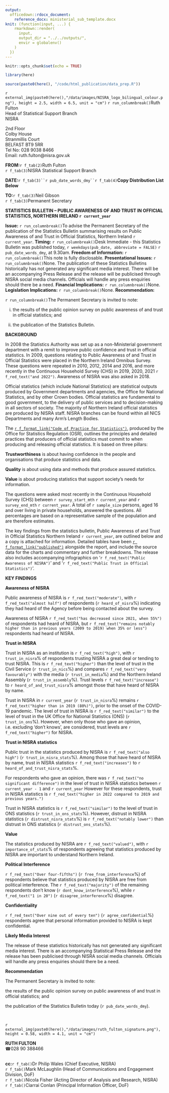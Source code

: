 ```yaml
---
output:
  officedown::rdocx_document:
    reference_docx: ministerial_sub_template.docx
knit: (function(input, ...) {
    rmarkdown::render(
      input,
      output_dir = "../../outputs/",
      envir = globalenv()
    )
  })
---
```


```r
knitr::opts_chunk$set(echo = TRUE)

library(here)

source(paste0(here(), "/code/html_publication/data_prep.R"))
```
:::{custom-style="size_9_bold"}
<!---BLOCK_MULTICOL_START--->
`r external_img(paste0(here(),"/data/images/NISRA_logo_bilingual_colour.png"), height = 2.5, width = 6.5, unit = "cm")`
`r run_columnbreak()`Ruth Fulton\
Head of Statistical Support Branch\
NISRA\
:::

:::{custom-style="size_9"}
2nd Floor\
Colby House\
Stranmillis Court\
BELFAST BT9 5RR\
Tel No:  028 9038 8466\
Email:  ruth.fulton@nisra.gov.uk
:::
<!---BLOCK_MULTICOL_STOP{widths: [4.5, 2.5], space: 0.2, sep: false}--->
:::{custom-style="left_text"}
**FROM:**`r f_tab(2)`Ruth Fulton\
`r f_tab(3)`NISRA Statistical Support Branch

**DATE:**`r f_tab(3)``r pub_date_words_dmy``r f_tab(4)`**Copy Distribution List Below**\

**TO:**`r f_tab(3)`Neil Gibson\
`r f_tab(3)`Permanent Secretary\
:::

**STATISTICS BULLETIN – PUBLIC AWARENESS OF AND TRUST IN OFFICIAL STATISTICS, NORTHERN IRELAND `r current_year`**

<!---BLOCK_MULTICOL_START--->
**Issue:**
`r run_columnbreak()`To advise the Permanent Secretary of the publication of the Statistics Bulletin summarising results on Public Awareness of and Trust in Official Statistics, Northern Ireland `r current_year`.
<!---BLOCK_MULTICOL_STOP{widths: [2, 5], space: 0.2, sep: false}--->
<!---BLOCK_MULTICOL_START--->
**Timing:**
`r run_columnbreak()`Desk Immediate - this Statistics Bulletin was published today, `r weekdays(pub_date, abbreviate = FALSE)` `r pub_date_words_dmy`, at 9.30am.
<!---BLOCK_MULTICOL_STOP{widths: [2, 5], space: 0.2, sep: false}--->
<!---BLOCK_MULTICOL_START--->
**Freedom of Information:**
`r run_columnbreak()`This note is fully disclosable.
<!---BLOCK_MULTICOL_STOP{widths: [2, 5], space: 0.2, sep: false}--->
<!---BLOCK_MULTICOL_START--->
**Presentational Issues:**
`r run_columnbreak()`None.  The publication of these Statistics Bulletins historically has not generated any significant media interest. There will be an accompanying Press Release and the release will be publicised through NISRA social media channels. Officials will handle any press enquiries should there be a need.
<!---BLOCK_MULTICOL_STOP{widths: [2, 5], space: 0.2, sep: false}--->
<!---BLOCK_MULTICOL_START--->
**Financial Implications:**
`r run_columnbreak()`None.
<!---BLOCK_MULTICOL_STOP{widths: [2, 5], space: 0.2, sep: false}--->
<!---BLOCK_MULTICOL_START--->
**Legislation Implications:**
`r run_columnbreak()`None.
<!---BLOCK_MULTICOL_STOP{widths: [2, 5], space: 0.2, sep: false}--->
<!---BLOCK_MULTICOL_START--->
**Recommendation:**

:::{custom-style="left_text"}
`r run_columnbreak()`The Permanent Secretary is invited to note:\

i. the results of the public opinion survey on public awareness of and trust in official statistics; and\

ii. the publication of the Statistics Bulletin.
:::
<!---BLOCK_MULTICOL_STOP{widths: [2, 5], space: 0.2, sep: false}--->

**BACKGROUND**\

:::{custom-style="numbered_point"}
In 2008 the Statistics Authority was set up as a non-Ministerial government department with a remit to improve public confidence and trust in official statistics. In 2009, questions relating to Public Awareness of and Trust in Official Statistics were placed in the Northern Ireland Omnibus Survey. These questions were repeated in 2010, 2012, 2014 and 2016, and more recently in the Continuous Household Survey (CHS) in 2019, 2020, 2021 `r f_red_text("and 2022")`. Awareness of NISRA was also asked in 2018.
:::

:::{custom-style="numbered_point"}
Official statistics (which include National Statistics) are statistical outputs produced by Government departments and agencies, the Office for National Statistics, and by other Crown bodies.  Official statistics are fundamental to good government, to the delivery of public services and to decision-making in all sectors of society. The majority of Northern Ireland official statistics are produced by NISRA staff. NISRA branches can be found within all NICS Departments and many Arm’s Length Bodies.
:::

:::{custom-style="numbered_point"}
The [`r f_format_link("Code of Practice for Statistics")`](https://code.statisticsauthority.gov.uk/the-code/), produced by the Office for Statistics Regulation (OSR), outlines the principles and detailed practices that producers of official statistics must commit to when producing and releasing official statistics. It is based on three pillars:
:::

:::{custom-style="bullet_style"}
**Trustworthiness** is about having confidence in the people and organisations that produce statistics and data.
:::

:::{custom-style="bullet_style"}
**Quality** is about using data and methods that produce assured statistics.
:::

:::{custom-style="bullet_style"}
**Value** is about producing statistics that support society’s needs for information.
:::

:::{custom-style="numbered_point"}    
The questions were asked most recently in the Continuous Household Survey (CHS) between `r survey_start_mth` `r current_year` and `r survey_end_mth` `r current_year`. A total of `r sample_size` persons, aged 16 and over living in private households, answered the questions. All percentages are based on a representative sample of the population and are therefore estimates.
:::

:::{custom-style="numbered_point"}
The key findings from the statistics bulletin, Public Awareness of and Trust in Official Statistics Northern Ireland `r current_year`, are outlined below and a copy is attached for information. Detailed tables have been [`r f_format_link("published")`](https://www.nisra.gov.uk/publications/public-awareness-and-trust-official-statistics-`r current_year`) alongside the report, and include the source data for the charts and commentary and further breakdowns. The release also includes accompanying infographics on ‘`r f_red_text("Public Awareness of NISRA")`’ and ‘`r f_red_text("Public Trust in Official Statistics")`’.\
:::

\newpage

**KEY FINDINGS**

**Awareness of NISRA**

:::{custom-style="numbered_point"}
Public awareness of NISRA is `r f_red_text("moderate")`, with `r f_red_text("almost half")` of respondents (`r heard_of_nisra`%) indicating they had heard of the Agency before being contacted about the survey.
:::

:::{custom-style="numbered_point"}
Awareness of NISRA `r f_red_text("has decreased since 2021, when 55%")` of respondents had heard of NISRA, but `r f_red_text("remains notably higher than in previous years (2009 to 2019) when 35% or less")` respondents had heard of NISRA.
:::

**Trust in NISRA**

:::{custom-style="numbered_point"}
Trust in NISRA as an institution is `r f_red_text("high")`, with `r trust_in_nisra`% of respondents trusting NISRA a great deal or tending to trust NISRA. This is `r f_red_text("higher")` than the level of trust in the Civil Service (`r trust_in_nics`%) and compares `r f_red_text("very favourably")` with the media (`r trust_in_media`%) and the Northern Ireland Assembly (`r trust_in_assembly`%). Trust levels `r f_red_text("increase")` to `r heard_of_and_trust_nisra`% amongst those that have heard of NISRA by name.
:::

:::{custom-style="numbered_point"}
Trust in NISRA in `r current_year` (`r trust_in_nisra`%) remains `r f_red_text("higher than in 2019 (80%)")`, prior to the onset of the COVID-19 pandemic. The level of trust in NISRA is `r f_red_text("similar")` to the level of trust in the UK Office for National Statistics (ONS) (`r trust_in_ons`%). However, when only those who gave an opinion, i.e. excluding ‘don’t knows’, are considered, trust levels are `r f_red_text("higher")` for NISRA.
:::

**Trust in NISRA statistics**

:::{custom-style="numbered_point"}
Public trust in the statistics produced by NISRA is `r f_red_text("also high")` (`r trust_in_nisra_stats`%). Among those that have heard of NISRA by name, trust in NISRA statistics `r f_red_text("increases")` to `r heard_of_and_trust_nisra_stats`%.
:::

:::{custom-style="numbered_point"}
For respondents who gave an opinion, there was `r f_red_text("no significant difference")` in the level of trust in NISRA statistics between `r current_year - 1` and `r current_year` However for these respondents, trust in NISRA statistics is `r f_red_text("higher in 2022 compared to 2019 and previous years.")`
:::

:::{custom-style="numbered_point"}
Trust in NISRA statistics is `r f_red_text("similar")` to the level of trust in ONS statistics (`r trust_in_ons_stats`%). However, distrust in NISRA statistics (`r distrust_nisra_stats`%) is `r f_red_text("notably lower")` than distrust in ONS statistics (`r distrust_ons_stats`%).
:::

**Value**

:::{custom-style="numbered_point"}
The statistics produced by NISRA are `r f_red_text("valued")`, with `r importance_of_stats`% of respondents agreeing that statistics produced by NISRA are important to understand Northern Ireland.
:::

**Political Interference**

:::{custom-style="numbered_point"}
`r f_red_text("Over four-fifths")` (`r free_from_interference`%) of respondents believe that statistics produced by NISRA are free from political interference. The `r f_red_text("majority")` of the remaining respondents don’t know (`r dont_know_interference`%), while `r f_red_text("1 in 20")` (`r disagree_interference`%) disagree.
:::

\newpage

**Confidentiality**

:::{custom-style="numbered_point"}
`r f_red_text("Over nine out of every ten")` (`r agree_confidential`%) respondents agree that personal information provided to NISRA is kept confidential.
:::

**Likely Media Interest**

:::{custom-style="numbered_point"}
The release of these statistics historically has not generated any significant media interest. There is an accompanying Statistical Press Release and the release has been publicised through NISRA social media channels. Officials will handle any press enquiries should there be a need.
:::

**Recommendation**

:::{custom-style="numbered_point"}
The Permanent Secretary is invited to note:
:::

:::{custom-style="roman_point"}
the results of the public opinion survey on public awareness of and trust in official statistics; and

the publication of the Statistics Bulletin today (`r pub_date_words_dmy`).
:::

\

`r external_img(paste0(here(),"/data/images/ruth_fulton_signature.png"), height = 0.58, width = 4.1, unit = "cm")`\


:::{custom-style="left_text"}
**RUTH FULTON**\
&#9742;028 90 388466

\
**cc:**`r f_tab()`Dr Philip Wales (Chief Executive, NISRA)\
`r f_tab()`Mark McLaughlin (Head of Communications and Engagement Division, DoF)\
`r f_tab()`Nicola Fisher (Acting Director of Analysis and Research, NISRA)\
`r f_tab()`Ciarrai Conlan (Principal Information Officer, DoF)
:::